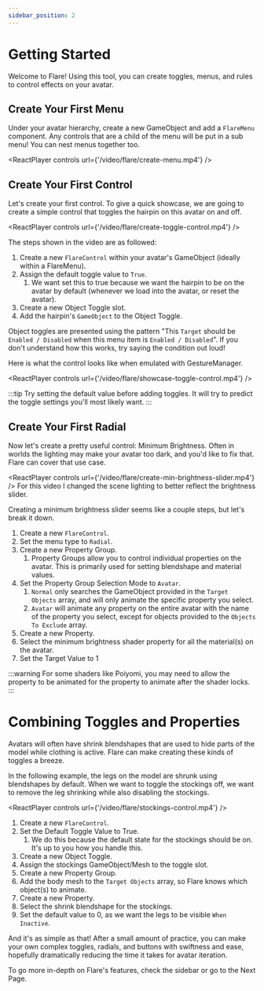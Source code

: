 ```yaml
---
sidebar_position: 2
---
```



# Getting Started

Welcome to Flare! Using this tool, you can create toggles, menus, and rules to control effects on your avatar.

## Create Your First Menu

Under your avatar hierarchy, create a new GameObject and add a `FlareMenu` component. Any controls that are a child of
the menu will be put in a sub menu! You can nest menus together too.

<ReactPlayer controls url={'/video/flare/create-menu.mp4'} />

## Create Your First Control

Let's create your first control. To give a quick showcase, we are going to create a simple control
that toggles the hairpin on this avatar on and off.

<ReactPlayer controls url={'/video/flare/create-toggle-control.mp4'} />

The steps shown in the video are as followed:
1. Create a new `FlareControl` within your avatar's GameObject (ideally within a FlareMenu).
2. Assign the default toggle value to `True`.
    1. We want set this to true because we want the hairpin to be on the avatar by default (whenever we load into the
    avatar, or reset the avatar).
3. Create a new Object Toggle slot.
4. Add the hairpin's `GameObject` to the Object Toggle.

Object toggles are presented using the pattern "This `Target` should be `Enabled / Disabled` when this
menu item is `Enabled / Disabled`". If you don't understand how this works, try saying the condition out loud!

Here is what the control looks like when emulated with GestureManager.

<ReactPlayer controls url={'/video/flare/showcase-toggle-control.mp4'} />

:::tip
Try setting the default value before adding toggles. It will try to predict the toggle settings you'll most likely want.
:::

## Create Your First Radial

Now let's create a pretty useful control: Minimum Brightness. Often in worlds the lighting may make your avatar too
dark, and you'd like to fix that. Flare can cover that use case.

<ReactPlayer controls url={'/video/flare/create-min-brightness-slider.mp4'} />
For this video I changed the scene lighting to better reflect the brightness slider.

Creating a minimum brightness slider seems like a couple steps, but let's break it down.
1. Create a new `FlareControl`.
2. Set the menu type to `Radial`.
3. Create a new Property Group.
    1. Property Groups allow you to control individual properties on the avatar. This is primarily used for setting
    blendshape and material values.
4. Set the Property Group Selection Mode to `Avatar`.
    1. `Normal` only searches the GameObject provided in the `Target Objects` array, and will only animate the specific
    property you select.
    2. `Avatar` will animate any property on the entire avatar with the name of the property you select, except for
    objects provided to the `Objects To Exclude` array.
5. Create a new Property.
6. Select the minimum brightness shader property for all the material(s) on the avatar.
7. Set the Target Value to 1

:::warning
For some shaders like Poiyomi, you may need to allow the property to be animated for the property to animate after
the shader locks.
:::

# Combining Toggles and Properties
Avatars will often have shrink blendshapes that are used to hide parts of the model while clothing is active. Flare can
make creating these kinds of toggles a breeze.

In the following example, the legs on the model are shrunk using blendshapes by default. When we want to toggle the
stockings off, we want to remove the leg shrinking while also disabling the stockings.

<ReactPlayer controls url={'/video/flare/stockings-control.mp4'} />

1. Create a new `FlareControl`.
2. Set the Default Toggle Value to True.
    1. We do this because the default state for the stockings should be on. It's up to you how you handle this.
3. Create a new Object Toggle.
4. Assign the stockings GameObject/Mesh to the toggle slot.
5. Create a new Property Group.
6. Add the body mesh to the `Target Objects` array, so Flare knows which object(s) to animate.
7. Create a new Property.
8. Select the shrink blendshape for the stockings.
9. Set the default value to 0, as we want the legs to be visible `When Inactive`.

And it's as simple as that! After a small amount of practice, you can make your own complex toggles, radials,
and buttons with swiftness and ease, hopefully dramatically reducing the time it takes for avatar iteration.

To go more in-depth on Flare's features, check the sidebar or go to the Next Page.